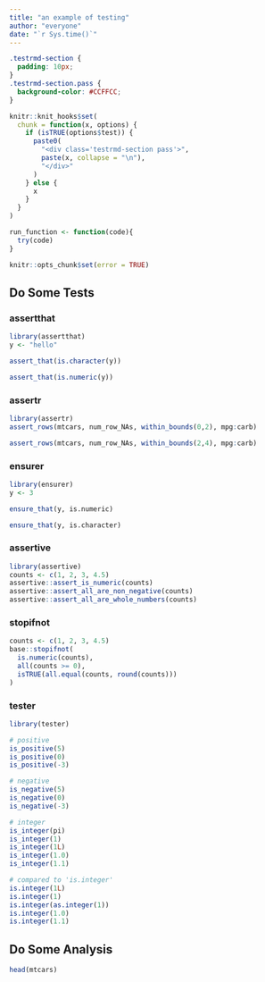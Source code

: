 ```yaml
---
title: "an example of testing"
author: "everyone"
date: "`r Sys.time()`"
---
```


```css
.testrmd-section {
  padding: 10px;
}
.testrmd-section.pass {
  background-color: #CCFFCC;
}
```

```r
knitr::knit_hooks$set(
  chunk = function(x, options) {
    if (isTRUE(options$test)) {
      paste0(
        "<div class='testrmd-section pass'>",
        paste(x, collapse = "\n"),
        "</div>"
      )
    } else {
      x
    }
  }
)

run_function <- function(code){
  try(code)
}

knitr::opts_chunk$set(error = TRUE)
```

## Do Some Tests

### assertthat

```r
library(assertthat)
y <- "hello"

assert_that(is.character(y))
```

```r
assert_that(is.numeric(y))
```

### assertr

```r
library(assertr)
assert_rows(mtcars, num_row_NAs, within_bounds(0,2), mpg:carb)
```

```r
assert_rows(mtcars, num_row_NAs, within_bounds(2,4), mpg:carb)
```


### ensurer
```r
library(ensurer)
y <- 3

ensure_that(y, is.numeric)
```

```r
ensure_that(y, is.character)
```

### assertive

```r
library(assertive)
counts <- c(1, 2, 3, 4.5)
assertive::assert_is_numeric(counts)
assertive::assert_all_are_non_negative(counts)
assertive::assert_all_are_whole_numbers(counts)
```

### stopifnot

```r
counts <- c(1, 2, 3, 4.5)
base::stopifnot(
  is.numeric(counts),
  all(counts >= 0),
  isTRUE(all.equal(counts, round(counts)))
)
```

### tester

```r
library(tester)

# positive
is_positive(5)
is_positive(0)
is_positive(-3)

# negative
is_negative(5)
is_negative(0)
is_negative(-3)

# integer
is_integer(pi)
is_integer(1)
is_integer(1L)
is_integer(1.0)
is_integer(1.1)

# compared to 'is.integer'
is.integer(1L)
is.integer(1)
is.integer(as.integer(1))
is.integer(1.0)
is.integer(1.1)
```


## Do Some Analysis

```r
head(mtcars)
```

